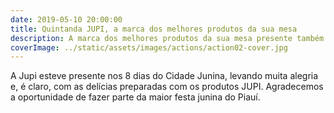 ```yaml
---
date: 2019-05-10 20:00:00
title: Quintanda JUPI, a marca dos melhores produtos da sua mesa
description: A marca dos melhores produtos da sua mesa presente também na Cidade Junina.
coverImage: ../static/assets/images/actions/action02-cover.jpg
---
```


A Jupi esteve presente nos 8 dias do Cidade Junina, levando muita alegria e, é claro, com as delícias preparadas com os produtos JUPI. Agradecemos a oportunidade de fazer parte da maior festa junina do Piauí.
